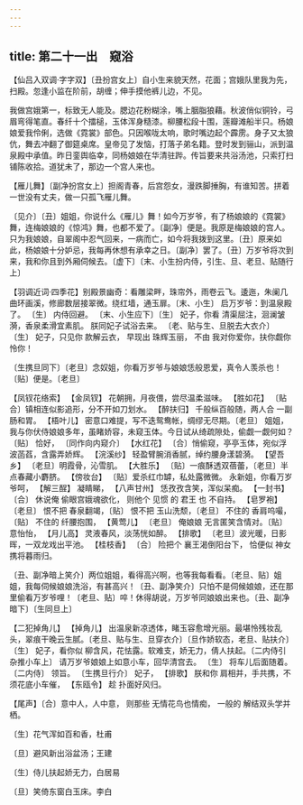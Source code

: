 ```yaml
---
---
---
```

title: 第二十一出　窥浴
---



【仙吕入双调·字字双】〔丑扮宫女上〕自小生来貌天然，花面；宫娥队里我为先，扫殿。忽逢小监在阶前，胡缠；伸手摸他裤儿边，不见。

我做宫娥第一，标致无人能及。腮边花粉糊涂，嘴上胭脂狼藉。秋波俏似铜铃，弓眉弯得笔直。春纤十个擂槌，玉体浑身糙漆。柳腰松段十围，莲瓣滩船半只。杨娘娘爱我伶俐，选做《霓裳》部色。只因喉咙太响，歌时嘴边起个霹雳。身子又太狼伉，舞去冲翻了御筵桌席。皇帝见了发恼，打落子弟名籍。登时发到骊山，派到温泉殿中承值。昨日銮舆临幸，同杨娘娘在华清驻跸。传旨要来共浴汤池，只索打扫铺陈收拾。道犹未了，那边一个宫人来也。



【雁儿舞】〔副净扮宫女上〕担阁青春，后宫怨女，漫跌脚捶胸，有谁知苦。拼着一世没有丈夫，做一只孤飞雁儿舞。

〔见介〕〔丑〕姐姐，你说什么《雁儿》舞！如今万岁爷，有了杨娘娘的《霓裳》舞，连梅娘娘的《惊鸿》舞，也都不爱了。〔副净〕便是。我原是梅娘娘的宫人。只为我娘娘，自翠阁中忍气回来，一病而亡，如今将我拨到这里。〔丑〕原来如此，杨娘娘十分妒忌，我每再休想有承幸之日。〔副净〕罢了。〔丑〕万岁爷将次到来，我和你且到外厢伺候去。〔虚下〕〔末、小生扮内侍，引生、旦、老旦、贴随行上〕



【羽调近词·四季花】别殿景幽奇：看雕梁畔，珠帘外，雨卷云飞。逶迤，朱阑几曲环画溪，修廊数层接翠微。绕红墙，通玉扉。〔末、小生〕 启万岁爷：到温泉殿了。 〔生〕 内侍回避。 〔末、小生应下〕〔生〕 妃子，你看 清渠屈注，洄澜皱漪，香泉柔滑宜素肌。 朕同妃子试浴去来。 〔老、贴与生、旦脱去大衣介〕〔生〕 妃子，只见你 款解云衣， 早现出 珠辉玉丽， 不由 我对你爱你，扶你觑你怜你！

〔生携旦同下〕〔老旦〕念奴姐，你看万岁爷与娘娘恁般恩爱，真令人羡杀也！〔贴〕便是。〔老旦〕



【凤钗花络索】 【金凤钗】 花朝拥，月夜偎，尝尽温柔滋味。 【胜如花】 〔贴合〕镇相连似影追形，分不开如刀划水。 【醉扶归】 千般纵百般随，两人合 一副 肠和胃。 【梧叶儿】 密意口难提，写不迭鸳鸯帐，绸缪无尽期。〔老旦〕 姐姐，我与你伏侍娘娘多年，虽睹娇容，未窥玉体。今日试从绮疏隙处，偷觑一觑何如？ 〔贴〕 恰好， 〔同作向内窥介〕 【水红花】 〔合〕悄偷窥，亭亭玉体，宛似浮波菡萏，含露弄娇辉。 【浣溪纱】 轻盈臂腕消香腻，绰约腰身漾碧漪。 【望吾乡】 〔老旦〕明霞骨，沁雪肌。 【大胜乐】 〔贴〕一痕酥透双蓓蕾，〔老旦〕半点春藏小麝脐。 【傍妆台】 〔贴〕爱杀红巾罅，私处露微微。 永新姐，你看万岁爷呵， 【解三酲】 凝睛睇， 【八声甘州】 恁孜孜含笑，浑似呆痴。 【一封书】 〔合〕 休说俺 偷眼宫娥魂欲化， 则他个 见惯 的 君王 也 不自持。 【皂罗袍】 〔老旦〕 恨不把 春泉翻竭，〔贴〕 恨不把 玉山洗颓，〔老旦〕 不住的 香肩呜嘬，〔贴〕 不住的 纤腰抱围， 【黄莺儿】 〔老旦〕 俺娘娘 无言匿笑含情对。〔贴〕意怡怡， 【月儿高】 灵液春风，淡荡恍如醉。 【排歌】 〔老旦〕波光暖，日影晖，一双龙戏出平池。 【桂枝香】 〔合〕 险把个 襄王渴倒阳台下， 恰便似 神女携将暮雨归。

〔丑、副净暗上笑介〕两位姐姐，看得高兴啊，也等我每看看。〔老旦、贴〕姐姐，我每伺候娘娘洗浴，有甚高兴！〔丑、副净笑介〕只怕不是伺候娘娘，还在那里偷看万岁爷哩！〔老旦、贴〕啐！休得胡说，万岁爷同娘娘出来也。〔丑、副净暗下〕〔生同旦上〕



【二犯掉角儿】 【掉角儿】 出温泉新凉透体，睹玉容愈增光丽。最堪怜残妆乱头，翠痕干晚云生腻。〔老旦、贴与生、旦穿衣介〕〔旦作娇软态，老旦、贴扶介〕〔生〕 妃子，看你似 柳含风，花怯露。软难支，娇无力，倩人扶起。〔二内侍引杂推小车上〕 请万岁爷娘娘上如意小车，回华清宫去。 〔生〕 将车儿后面随着。 〔二内侍〕 领旨。 〔生携旦行介〕 妃子， 【排歌】 朕和你 肩相并，手共携，不须花底小车催， 【东瓯令】 趁 扑面好风归。

【尾声】〔合〕意中人，人中意， 则那些 无情花鸟也情痴， 一般的 解结双头学并栖。

〔生〕花气浑如百和香，杜甫



〔旦〕避风新出浴盆汤；王建



〔生〕侍儿扶起娇无力，白居易



〔旦〕笑倚东窗白玉床。李白